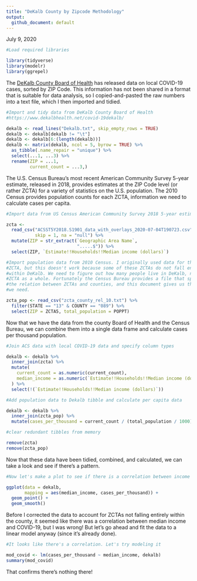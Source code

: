 ```yaml
---
title: "DeKalb County by Zipcode Methodology"
output:
  github_document: default
---
```

July 9, 2020

```r
#Load required libraries

library(tidyverse)
library(modelr)
library(ggrepel)

```

The [DeKalb County Board of Health](https://www.dekalbhealth.net/covid-19dekalb/) has released data on local COVID-19 cases, sorted by ZIP Code. This information has not been shared in a format that is suitable for data analysis, so I copied-and-pasted the raw numbers into a text file, which I then imported and tidied. 

```r
#Import and tidy data from DeKalb County Board of Health 
#https://www.dekalbhealth.net/covid-19dekalb/

dekalb <- read_lines("Dekalb.txt", skip_empty_rows = TRUE)
dekalb <- dekalb[dekalb != "\t"]
dekalb <- dekalb[6:(length(dekalb))]
dekalb <- matrix(dekalb, ncol = 5, byrow = TRUE) %>%
  as_tibble(.name_repair = "unique") %>%
  select(...1, ...3) %>%
  rename(ZIP = ...1,
         current_count = ...3,)
```

The U.S. Census Bureau's most recent American Community Survey 5-year estimate, released in 2018, provides estimates at the ZIP Code level (or rather ZCTA) for a variety of statistics on the U.S. population. The 2010 Census provides population counts for each ZCTA, information we need to calculate cases per capita.

```r
#Import data from US Census American Community Survey 2018 5-year estimate

zcta <-
  read_csv("ACSST5Y2018.S1901_data_with_overlays_2020-07-04T190723.csv",
           skip = 1, na = "null") %>%
  mutate(ZIP = str_extract(`Geographic Area Name`,
                           ".....$")) %>%
  select(ZIP, `Estimate!!Households!!Median income (dollars)`)

#Import population data from 2010 Census. I originally used data for the entire 
#ZCTA, but this doesn't work because some of these ZCTAs do not fall entirely 
#within DeKalb. We need to figure out how many people live in DeKalb, not in the 
#ZCTA as a whole. Fortunately the Census Bureau provides a file that specifies 
#the relation between ZCTAs and counties, and this document gives us the numbers 
#we need.  

zcta_pop <- read_csv("zcta_county_rel_10.txt") %>%
  filter(STATE == "13" & COUNTY == "089") %>%
  select(ZIP = ZCTA5, total_population = POPPT)
```

Now that we have the data from the county Board of Health and the Census Bureau, we can combine them into a single data frame and calculate cases per thousand population. 

```r
#Join ACS data with local COVID-19 data and specify column types

dekalb <- dekalb %>%
  inner_join(zcta) %>%
  mutate(
    current_count = as.numeric(current_count),
    median_income = as.numeric(`Estimate!!Households!!Median income (dollars)`)
  ) %>%
  select(!(`Estimate!!Households!!Median income (dollars)`))

#Add population data to Dekalb tibble and calculate per capita data

dekalb <- dekalb %>%
  inner_join(zcta_pop) %>%
  mutate(cases_per_thousand = current_count / (total_population / 1000))

#clear redundant tibbles from memory

remove(zcta)
remove(zcta_pop)
```

Now that these data have been tidied, combined, and calculated, we can take a look and see if there's a pattern.

```r
#Now let's make a plot to see if there is a correlation between income and disease

ggplot(data = dekalb,
       mapping = aes(median_income, cases_per_thousand)) +
  geom_point() +
  geom_smooth()
```

Before I corrected the data to account for ZCTAs not falling entirely within the county, it seemed like there was a correlation between median income and COVID-19, but I was wrong! But let's go ahead and fit the data to a linear model anyway (since it's already done). 

```r
#It looks like there's a correlation. Let's try modeling it

mod_covid <- lm(cases_per_thousand ~ median_income, dekalb)
summary(mod_covid)
```

That confirms there's nothing there!
